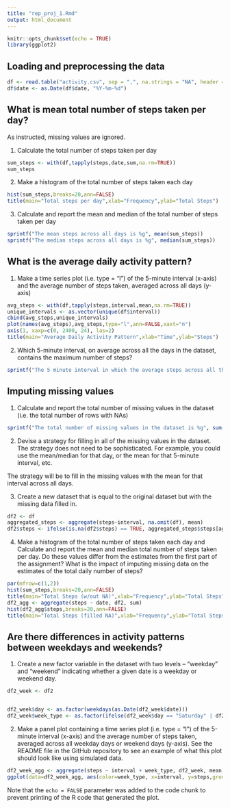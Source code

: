 ```yaml
---
title: "rep_proj_1.Rmd"
output: html_document
---
```


```r
knitr::opts_chunk$set(echo = TRUE)
library(ggplot2)
```

## Loading and preprocessing the data

```r
df <- read.table("activity.csv", sep = ",", na.strings = "NA", header = TRUE)
df$date <- as.Date(df$date, "%Y-%m-%d")
```

## What is mean total number of steps taken per day?

As instructed, missing values are ignored.

1. Calculate the total number of steps taken per day

```r
sum_steps <- with(df,tapply(steps,date,sum,na.rm=TRUE))
sum_steps
```

2. Make a histogram of the total number of steps taken each day
```r
hist(sum_steps,breaks=20,ann=FALSE)
title(main="Total steps per day",xlab="Frequency",ylab="Total Steps")
```

3. Calculate and report the mean and median of the total number of steps taken per day
```r
sprintf("The mean steps across all days is %g", mean(sum_steps))
sprintf("The median steps across all days is %g", median(sum_steps))
```

## What is the average daily activity pattern?

1. Make a time series plot (i.e. \color{red}{\verb|type = "l"|}type = "l") of the 5-minute interval (x-axis) and the average number of steps taken, averaged across all days (y-axis)

```r
avg_steps <- with(df,tapply(steps,interval,mean,na.rm=TRUE))
unique_intervals <- as.vector(unique(df$interval))
cbind(avg_steps,unique_intervals)
plot(names(avg_steps),avg_steps,type="l",ann=FALSE,xaxt="n")
axis(1, xaxp=c(0, 2400, 24), las=2)
title(main="Average Daily Activity Pattern",xlab="Time",ylab="Steps")
```

2. Which 5-minute interval, on average across all the days in the dataset, contains the maximum number of steps?

```r

sprintf("The 5 minute interval in which the average steps across all the days in the dataset is %s to %i",names(which.max(avg_steps)),as.integer(names(which.max(avg_steps)))+5)
```

## Imputing missing values

1. Calculate and report the total number of missing values in the dataset (i.e. the total number of rows with \color{red}{\verb|NA|}NAs)

```r
sprintf("The total number of missing values in the dataset is %g", sum(is.na(df$steps)))
```

2. Devise a strategy for filling in all of the missing values in the dataset. The strategy does not need to be sophisticated. For example, you could use the mean/median for that day, or the mean for that 5-minute interval, etc.

The strategy will be to fill in the missing values with the mean for that interval across all days.

3. Create a new dataset that is equal to the original dataset but with the missing data filled in.
```r
df2 <- df
aggregated_steps <- aggregate(steps~interval, na.omit(df), mean)
df2$steps <- ifelse(is.na(df2$steps) == TRUE, aggregated_steps$steps[aggregated_steps$interval %in% df2$interval], df2$steps)
```

4. Make a histogram of the total number of steps taken each day and Calculate and report the mean and median total number of steps taken per day. Do these values differ from the estimates from the first part of the assignment? What is the impact of imputing missing data on the estimates of the total daily number of steps?
```r
par(mfrow=c(1,2))
hist(sum_steps,breaks=20,ann=FALSE)
title(main="Total Steps (w/out NA)",xlab="Frequency",ylab="Total Steps")
df2_agg <- aggregate(steps ~ date, df2, sum)
hist(df2_agg$steps,breaks=20,ann=FALSE)
title(main="Total Steps (filled NA)",xlab="Frequency",ylab="Total Steps")
```

## Are there differences in activity patterns between weekdays and weekends?

1. Create a new factor variable in the dataset with two levels – “weekday” and “weekend” indicating whether a given date is a weekday or weekend day.
```r
df2_week <- df2


df2_week$day <- as.factor(weekdays(as.Date(df2_week$date)))
df2_week$week_type <- as.factor(ifelse(df2_week$day == "Saturday" | df2_week$day == "Sunday", "weekend", "weekday"))
```
2. Make a panel plot containing a time series plot (i.e. \color{red}{\verb|type = "l"|}type = "l") of the 5-minute interval (x-axis) and the average number of steps taken, averaged across all weekday days or weekend days (y-axis). See the README file in the GitHub repository to see an example of what this plot should look like using simulated data.
```r
df2_week_agg <- aggregate(steps ~ interval + week_type, df2_week, mean)
ggplot(data=df2_week_agg, aes(color=week_type, x=interval, y=steps,group=1)) + geom_line()+labs(x="Interval", y="Steps", title="Average number of steps on weekdays vs weekends") + facet_grid(week_type ~ .)
```
Note that the `echo = FALSE` parameter was added to the code chunk to prevent printing of the R code that generated the plot.
